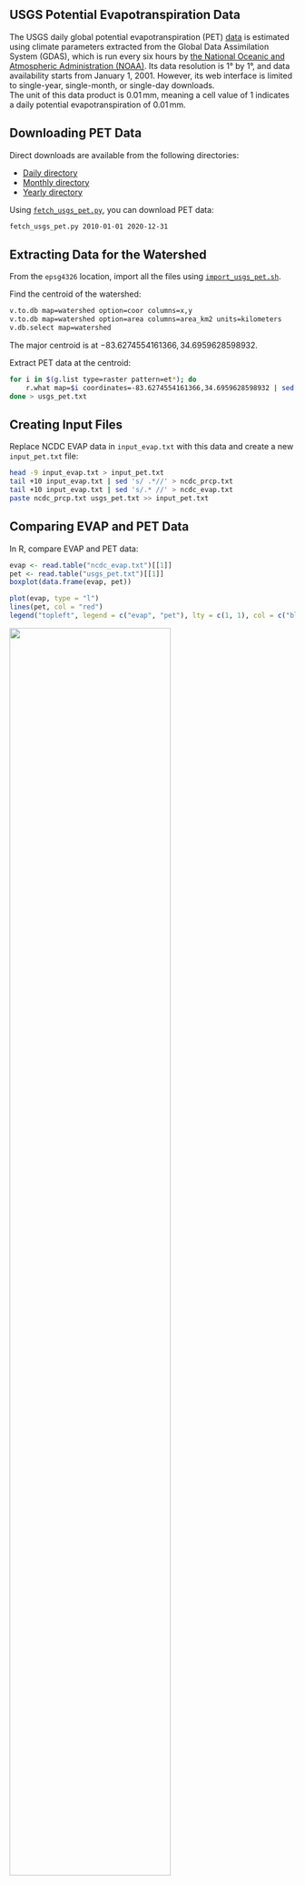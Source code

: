 
## USGS Potential Evapotranspiration Data

The USGS daily global potential evapotranspiration (PET) [data](https://earlywarning.usgs.gov/fews/product/81) is estimated using climate parameters extracted from the Global Data Assimilation System (GDAS), which is run every six hours by [the National Oceanic and Atmospheric Administration (NOAA)](https://www.noaa.gov/). Its data resolution is 1° by 1°, and data availability starts from January 1, 2001. However, its web interface is limited to single-year, single-month, or single-day downloads.  
The unit of this data product is $0.01 \, \text{mm}$, meaning a cell value of 1 indicates a daily potential evapotranspiration of $0.01 \, \text{mm}$.

## Downloading PET Data

Direct downloads are available from the following directories:

- [Daily directory](https://edcintl.cr.usgs.gov/downloads/sciweb1/shared/fews/web/global/daily/pet/downloads/daily/)
- [Monthly directory](https://edcintl.cr.usgs.gov/downloads/sciweb1/shared/fews/web/global/daily/pet/downloads/monthly/)
- [Yearly directory](https://edcintl.cr.usgs.gov/downloads/sciweb1/shared/fews/web/global/daily/pet/downloads/yearly/)

Using [`fetch_usgs_pet.py`](https://github.com/HuidaeCho/nsf-pose-2025-r.topmodel-workshop/blob/master/scripts/fetch_usgs_pet.py), you can download PET data:

```bash
fetch_usgs_pet.py 2010-01-01 2020-12-31
```

## Extracting Data for the Watershed

From the `epsg4326` location, import all the files using [`import_usgs_pet.sh`](https://github.com/HuidaeCho/nsf-pose-2025-r.topmodel-workshop/blob/master/scripts/import_usgs_pet.sh).

Find the centroid of the watershed:

```bash
v.to.db map=watershed option=coor columns=x,y
v.to.db map=watershed option=area columns=area_km2 units=kilometers
v.db.select map=watershed
```

The major centroid is at $-83.6274554161366, 34.6959628598932$.

Extract PET data at the centroid:

```bash
for i in $(g.list type=raster pattern=et*); do
    r.what map=$i coordinates=-83.6274554161366,34.6959628598932 | sed 's/.*|/0.00001*/' | bc
done > usgs_pet.txt
```

## Creating Input Files

Replace NCDC EVAP data in `input_evap.txt` with this data and create a new `input_pet.txt` file:

```bash
head -9 input_evap.txt > input_pet.txt
tail +10 input_evap.txt | sed 's/ .*//' > ncdc_prcp.txt
tail +10 input_evap.txt | sed 's/.* //' > ncdc_evap.txt
paste ncdc_prcp.txt usgs_pet.txt >> input_pet.txt
```

## Comparing EVAP and PET Data

In R, compare EVAP and PET data:

```r
evap <- read.table("ncdc_evap.txt")[[1]]
pet <- read.table("usgs_pet.txt")[[1]]
boxplot(data.frame(evap, pet))

plot(evap, type = "l")
lines(pet, col = "red")
legend("topleft", legend = c("evap", "pet"), lty = c(1, 1), col = c("black", "red"), bty = "n")
```

![](images/evap-pet-boxplots.png){width="75%" fig-align="center"}

![](images/evap-pet-time-series.png){width="75%" fig-align="center"}

Overall, EVAP data is greater than PET data.